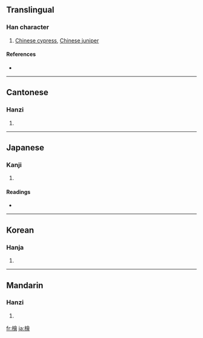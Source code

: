 {{also|栝|桧}}
==Translingual==

===Han character===
{{Han char|rn=75|rad=木|as=13|sn=17|four=4896<sub>6</sub>|canj=木人一日 (DOMA)}}

# [[Chinese cypress]], [[Chinese juniper]]

====References====
* {{Han ref|kx=0557.110|dkj=15676|dj=0946.180|hdz=21303.040|uh=6A9C|ud=27292|bh=C0CC|bd=49356}}

----

==Cantonese==

===Hanzi===
{{yue-hanzi|jyut=|y=kui2}}

# {{defn|Cantonese}}

----

==Japanese==

===Kanji===
{{ja-kanji|grade=|rs=木13}}

# {{defn|Japanese}}

====Readings====
* {{ja-readings|on=[[かい]] (kai)|kun=[[ひのき]] (hinoki)}}

----

==Korean==

===Hanja===
{{ko-hanja|hangeul=[[회]], [[괄]]|eumhun=노송나무 회|rv=hoe, gwal|mr=hoe, kwal|y=hoy, kwal}}

# {{defn|Korean}}

----

==Mandarin==

===Hanzi===
{{cmn-hanzi|sim=桧|pin=[[kuài]] ([[kuai4]]), [[guì]] ([[gui4]]), [[huì]] ([[hui4]])|wg=k'uai<sup>4</sup>}}

# {{defn|Mandarin}}

[[fr:檜]]
[[ja:檜]]